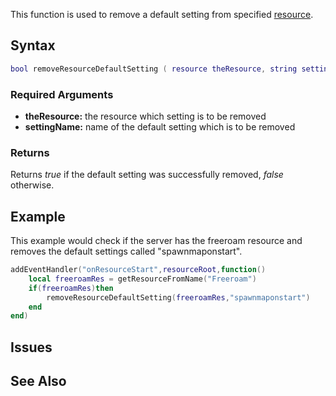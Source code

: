  
{{Server function}}
{{Disabled|This function doesn't work actually. See [[/#Issues.md|issues]] for more information.}}
This function is used to remove a default setting from specified [[/resource.md|resource]].
<!-- What are default settings? -->

==Syntax== 
<syntaxhighlight lang="lua">
bool removeResourceDefaultSetting ( resource theResource, string settingName ) 
</syntaxhighlight> 

===Required Arguments=== 
*'''theResource:''' the resource which setting is to be removed
*'''settingName:''' name of the default setting which is to be removed

===Returns===
Returns ''true'' if the default setting was successfully removed, ''false'' otherwise.

==Example==
This example would check if the server has the freeroam resource and removes the default settings called "spawnmaponstart".
<syntaxhighlight lang="lua">addEventHandler("onResourceStart",resourceRoot,function()
	local freeroamRes = getResourceFromName("Freeroam")
	if(freeroamRes)then
		removeResourceDefaultSetting(freeroamRes,"spawnmaponstart")
	end
end)
</syntaxhighlight>

==Issues==
{{Issues|
{{Issue|5254|Does not work functions setResourceDefaultSetting and removeResourceDefaultSetting}}
}}

==See Also==
{{Resource_functions}}